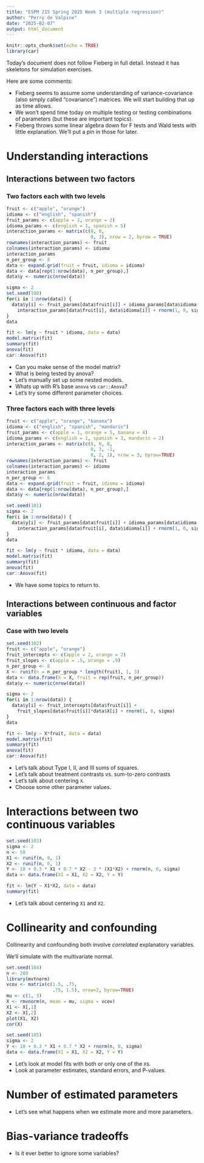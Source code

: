 ```yaml
---
title: "ESPM 215 Spring 2025 Week 3 (multiple regression)"
author: "Perry de Valpine"
date: "2025-02-07"
output: html_document
---
```


```r
knitr::opts_chunk$set(echo = TRUE)
library(car)
```

Today's document does not follow Fieberg in full detail. Instead it has skeletons for simulation exercises.

Here are some comments:

- Fieberg seems to assume some understanding of variance-covariance (also simply called "covariance") matrices. We will start building that up as time allows.
- We won't spend time today on multiple testing or testing combinations of parameters (but these are important topics).
- Fieberg throws some linear algebra down for F tests and Wald tests with little explanation. We'll put a pin in those for later.

# Understanding interactions

## Interactions between two factors

### Two factors each with two levels

```r
fruit <- c("apple", "orange")
idioma <- c("english", "spanish")
fruit_params <- c(apple = 2, orange = 2)
idioma_params <- c(english = 1, spanish = 5)
interaction_params <- matrix(c(0, 0,
                               0, 3), nrow = 2, byrow = TRUE)
rownames(interaction_params) <- fruit 
colnames(interaction_params) <- idioma
interaction_params
n_per_group <- 8
data <- expand.grid(fruit = fruit, idioma = idioma)
data <- data[rep(1:nrow(data), n_per_group),]
data$y <- numeric(nrow(data))
```


```r
sigma <- 2
set.seed(100)
for(i in 1:nrow(data)) {
  data$y[i] <- fruit_params[data$fruit[i]] + idioma_params[data$idioma[i]] + 
    interaction_params[data$fruit[i], data$idioma[i]] + rnorm(1, 0, sigma)
}
data
```

```r
fit <- lm(y ~ fruit * idioma, data = data)
model.matrix(fit)
summary(fit)
anova(fit)
car::Anova(fit)
```

- Can you make sense of the model matrix? 
- What is being tested by anova? 
- Let's manually set up some nested models.
- Whats up with R's base `anova` vs `car::Anova`?
- Let's try some different parameter choices.

### Three factors each with three levels

```r
fruit <- c("apple", "orange", "banana")
idioma <- c("english", "spanish", "mandarin")
fruit_params <- c(apple = 1, orange = 5, banana = 4)
idioma_params <- c(english = 1, spanish = 3, mandarin = 2)
interaction_params <- matrix(c(0, 0, 0,
                               0, 3, -1,
                               0, 2, 1), nrow = 3, byrow=TRUE)
rownames(interaction_params) <- fruit 
colnames(interaction_params) <- idioma
interaction_params
n_per_group <- 8
data <- expand.grid(fruit = fruit, idioma = idioma)
data <- data[rep(1:nrow(data), n_per_group),]
data$y <- numeric(nrow(data))
```

```r
set.seed(101)
sigma <- 2
for(i in 1:nrow(data)) {
  data$y[i] <- fruit_params[data$fruit[i]] + idioma_params[data$idioma[i]] + 
    interaction_params[data$fruit[i], data$idioma[i]] + rnorm(1, 0, sigma)
}
data
```

```r
fit <- lm(y ~ fruit * idioma, data = data)
model.matrix(fit)
summary(fit)
anova(fit)
car::Anova(fit)
```

- We have some topics to return to.

## Interactions between continuous and factor variables

### Case with two levels

```r
set.seed(102)
fruit <- c("apple", "orange")
fruit_intercepts <- c(apple = 2, orange = 2)
fruit_slopes <- c(apple = .5, orange = .9)
n_per_group <- 8
X <- runif(n = n_per_group * length(fruit), 1, 3)
data <- data.frame(X = X, fruit = rep(fruit, n_per_group))
data$y <- numeric(nrow(data))
```

```r
sigma <- 2
for(i in 1:nrow(data)) {
  data$y[i] <- fruit_intercepts[data$fruit[i]] + 
    fruit_slopes[data$fruit[i]]*data$X[i] + rnorm(1, 0, sigma)
}
data
```

```r
fit <- lm(y ~ X*fruit, data = data)
model.matrix(fit)
summary(fit)
anova(fit)
car::Anova(fit)
```

- Let's talk about Type I, II, and III sums of squares.
- Let's talk about treatment contrasts vs. sum-to-zero contrasts
- Let's talk about centering `X`.
- Choose some other parameter values.

# Interactions between two continuous variables


```r
set.seed(103)
sigma <- 2
n <- 50
X1 <- runif(n, 0, 1)
X2 <- runif(n, 0, 1)
Y <- 10 + 0.3 * X1 + 0.7 * X2 - 3 * (X1*X2) + rnorm(n, 0, sigma)
data <- data.frame(X1 = X1, X2 = X2, Y = Y)
```

```r
fit <- lm(Y ~ X1*X2, data = data)
summary(fit)
```

- Let's talk about centering `X1` and `X2`.

# Collinearity and confounding

Collinearity and confounding both involve *correlated* explanatory variables.

We'll simulate with the multivariate normal.

```r
set.seed(104)
n <- 200
library(mvtnorm)
vcov <- matrix(c(1.5, .75,
                 .75, 1.5), nrow=2, byrow=TRUE)
mu <- c(1, 3)
X <- rmvnorm(n, mean = mu, sigma = vcov)
X1 <- X[,1]
X2 <- X[,2]
plot(X1, X2)
cor(X)
```

```r
set.seed(105)
sigma <- 2
Y <- 10 + 0.3 * X1 + 0.7 * X2 + rnorm(n, 0, sigma)
data <- data.frame(X1 = X1, X2 = X2, Y = Y)
```

- Let's look at model fits with both or only one of the `X`s.
- Look at parameter estimates, standard errors, and P-values.

# Number of estimated parameters

- Let's see what happens when we estimate more and more parameters.

# Bias-variance tradeoffs

- Is it ever better to ignore some variables?